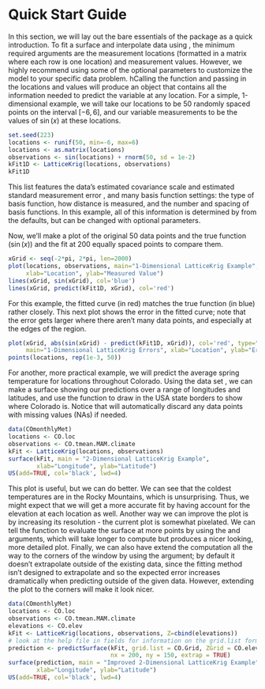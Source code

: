 # Quick Start Guide

In this section, we will lay out the bare essentials of the package as a quick introduction. To fit a surface and interpolate data using \ttt{LatticeKrig}, the minimum required arguments are the measurement locations (formatted in a matrix where each row is one location) and measurement values. However, we highly recommend using some of the optional parameters to customize the model to your specific data problem. hCalling the \ttt{LatticeKrig} function and passing in the locations and values will produce an \ttt{LKrig} object that contains all the information needed to predict the variable at any location. For a simple, 1-dimensional example, we will take our locations to be 50 randomly spaced points on the interval $[-6, 6]$, and our variable measurements to be the values of $\sin(x)$ at these locations. 

```r
set.seed(223)
locations <- runif(50, min=-6, max=6)
locations <- as.matrix(locations)
observations <- sin(locations) + rnorm(50, sd = 1e-2)
kFit1D <- LatticeKrig(locations, observations)
kFit1D
```
This list features the data's estimated covariance scale \ttt{rho} and estimated standard measurement error \ttt{sigma}, and many basis function settings: the type of basis function, how distance is measured, and the number and spacing of basis functions. In this example, all of this information is determined by \ttt{LatticeKrig} from the defaults, but can be changed with optional parameters.

Now, we'll make a plot of the original 50 data points and the true function ($\sin(x)$) and the \ttt{LatticeKrig} fit at 200 equally spaced points to compare them.
```r
xGrid <- seq(-2*pi, 2*pi, len=2000)
plot(locations, observations, main="1-Dimensional LatticeKrig Example", 
     xlab="Location", ylab="Measured Value")
lines(xGrid, sin(xGrid), col='blue')
lines(xGrid, predict(kFit1D, xGrid), col='red')
```

For this example, the fitted curve (in red) matches the true function (in blue) rather closely. This next plot shows the error in the fitted curve; note that the error gets larger where there aren't many data points, and especially at the edges of the region.

```r
plot(xGrid, abs(sin(xGrid) - predict(kFit1D, xGrid)), col='red', type="l",
     main="1-Dimensional LatticeKrig Errors", xlab="Location", ylab="Error")
points(locations, rep(1e-3, 50))
```

For another, more practical example, we will predict the average spring temperature for locations throughout Colorado. Using the data set \ttt{COmonthlyMet}, we can make a surface showing our predictions over a range of longitudes and latitudes, and use the \ttt{US} function to draw in the USA state borders to show where Colorado is. Notice that \ttt{LatticeKrig} will automatically discard any data points with missing values (NAs) if needed.

```r
data(COmonthlyMet)
locations <- CO.loc
observations <- CO.tmean.MAM.climate
kFit <- LatticeKrig(locations, observations)
surface(kFit, main = "2-Dimensional LatticeKrig Example",
        xlab="Longitude", ylab="Latitude")
US(add=TRUE, col='black', lwd=4)
```

This plot is useful, but we can do better. We can see that the coldest temperatures are in the Rocky Mountains, which is unsurprising. Thus, we might expect that we will get a more accurate fit by having \ttt{LatticeKrig} account for the elevation at each location as well. Another way we can improve the plot is by increasing its resolution - the current plot is somewhat pixelated. We can tell the \ttt{surface} function to evaluate the surface at more points by using the \ttt{nx} and \ttt{ny} arguments, which will take longer to compute but produces a nicer looking, more detailed plot. Finally, we can also have \ttt{surface} extend the computation all the way to the corners of the window by using the \ttt{extrap} argument; by default it doesn't extrapolate outside of the existing data, since the \ttt{LatticeKrig} fitting method isn't designed to extrapolate and so the expected error increases dramatically when predicting outside of the given data. However, extending the plot to the corners will make it look nicer.

```r
data(COmonthlyMet)
locations <- CO.loc
observations <- CO.tmean.MAM.climate
elevations <- CO.elev
kFit <- LatticeKrig(locations, observations, Z=cbind(elevations))
# look at the help file in fields for information on the grid.list format
prediction <- predictSurface(kFit, grid.list = CO.Grid, ZGrid = CO.elevGrid,
                             nx = 200, ny = 150, extrap = TRUE)
surface(prediction, main = "Improved 2-Dimensional LatticeKrig Example", 
        xlab="Longitude", ylab="Latitude")
US(add=TRUE, col='black', lwd=4)
```
